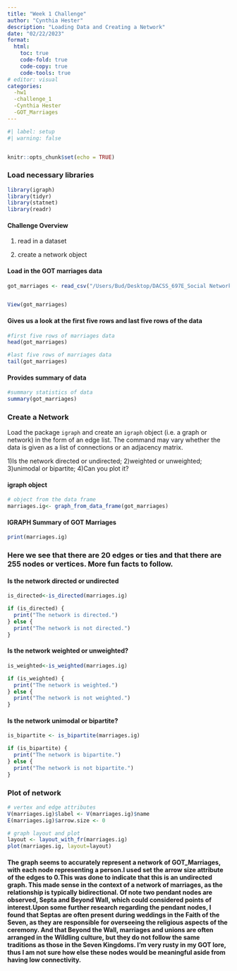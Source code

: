 ```yaml
---
title: "Week 1 Challenge"
author: "Cynthia Hester"
description: "Loading Data and Creating a Network"
date: "02/22/2023"
format:
  html:
    toc: true
    code-fold: true
    code-copy: true
    code-tools: true
# editor: visual
categories: 
  -hw1
  -challenge_1
  -Cynthia Hester
  -GOT_Marriages
---
```


```r
#| label: setup
#| warning: false


knitr::opts_chunk$set(echo = TRUE)
```

### Load necessary libraries

```r
library(igraph)
library(tidyr)
library(statnet)
library(readr)
```

#### Challenge Overview

1)  read in a dataset

2)  create a network object

#### Load in the GOT marriages data

```r

got_marriages <- read_csv("/Users/Bud/Desktop/DACSS_697E_Social Network Analysis_SP2023/Social_Networks_SP_2023/posts/_data/got/got_marriages.csv",show_col_types = FALSE)


View(got_marriages)

```

#### Gives us a look at the first five rows and last five rows of the data

```r
#first five rows of marriages data
head(got_marriages)
```

```r
#last five rows of marriages data
tail(got_marriages)
```

#### Provides summary of data

```r
#summary statistics of data
summary(got_marriages)
```

### Create a Network

Load the package `igraph` and create an `igraph` object (i.e. a graph or network) in the form of an edge list. The command may vary whether the data is given as a list of connections or an adjacency matrix.

1)Is the network directed or undirected; 2)weighted or unweighted; 3)unimodal or bipartite; 4)Can you plot it?

#### igraph object

```r


# object from the data frame
marriages.ig<- graph_from_data_frame(got_marriages)


```

#### IGRAPH Summary of GOT Marriages

```r
print(marriages.ig)
```

### Here we see that there are 20 **edges or ties** and that there are **255 nodes or vertices**. More fun facts to follow.

#### Is the network directed or undirected

```r
is_directed<-is_directed(marriages.ig)

if (is_directed) {
  print("The network is directed.")
} else {
  print("The network is not directed.")
}

```

#### Is the network weighted or unweighted?

```r
is_weighted<-is_weighted(marriages.ig)

if (is_weighted) {
  print("The network is weighted.")
} else {
  print("The network is not weighted.")
}

```

#### Is the network unimodal or bipartite?

```r

is_bipartite <- is_bipartite(marriages.ig)

if (is_bipartite) {
  print("The network is bipartite.")
} else {
  print("The network is not bipartite.")
}


```

### Plot of network

```r


# vertex and edge attributes 
V(marriages.ig)$label <- V(marriages.ig)$name
E(marriages.ig)$arrow.size <- 0

# graph layout and plot
layout <- layout_with_fr(marriages.ig)
plot(marriages.ig, layout=layout)

```

#### The graph seems to accurately represent a network of GOT_Marriages, with each node representing a person.I used set the arrow size attribute of the edges to 0.This was done to indicate that this is an undirected graph. This made sense in the context of a network of marriages, as the relationship is typically bidirectional. Of note two pendant nodes are observed, **Septa and Beyond Wall**, which could considered points of interest.Upon some further research regarding the **pendant nodes**, I found that Septas are often present during weddings in the Faith of the Seven, as they are responsible for overseeing the religious aspects of the ceremony. And that Beyond the Wall, marriages and unions are often arranged in the Wildling culture, but they do not follow the same traditions as those in the Seven Kingdoms. I'm very rusty in my GOT lore, thus I am not sure how else these nodes would be meaningful aside from having low connectivity.
